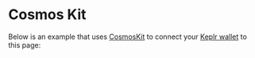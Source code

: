 
# Cosmos Kit

Below is an example that uses [CosmosKit](https://cosmoskit.com/) to connect your [Keplr wallet](https://www.keplr.app/) to this page:

<CosmosKit />
